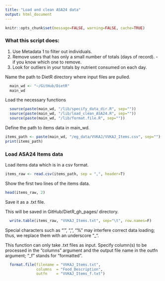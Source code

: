 ```yaml
---
title: "Load and clean ASA24 data"
output: html_document
---
```


```r
knitr::opts_chunk$set(message=FALSE, warning=FALSE, cache=TRUE)
```

### What this script does:
1. Use Metadata 1 to filter out individuals.
2. Remove users that has only a small number of totals (days of record). - if you know which one to remove.  
3. Look for outliers in your totals by nutrient consumed on each day.

Name the path to DietR directory where input files are pulled.
```r
  main_wd <- "~/GitHub/DietR"
  main_wd
```

Load the necessary functions
```r
  source(paste(main_wd, "/lib/specify_data_dir.R", sep=""))
  source(paste(main_wd, "/lib/load_clean_ASA24.R", sep=""))
  source(paste(main_wd, "/lib/format.file.R", sep=""))
```

Define the path to items data in main_wd.
```r
items_path <- paste(main_wd, "/eg_data/VVKAJ/VVKAJ_Items.csv", sep="")
print(items_path)
```

### Load ASA24 Items data
Load items data which is in a csv format.
```r
items_raw <- read.csv(items_path, sep = ",", header=T)
```

Show the first two lines of the items data.
```r
head(items_raw, 2)
```

Save it as a .txt file. 

This will be saved in GitHub/DietR_gh_pages/ directory.
```r
  write.table(items_raw, "VVKAJ_Items.txt", sep="\t", row.names=F)
```

Special characters such as "'", ",", "%" may interfere correct data loading; thus, we replace them with an underscore "_".

This function can only take .txt files as input. Specify column(s) to be processed in the "columns" argument and the output file name in the outfn argument; "_f" stands for "formatted".
```r
  format.file(filename = "VVKAJ_Items.txt",
              columns  = "Food_Description",
              outfn    = "VVKAJ_Items_f.txt")
```

<!-- Add SampleID with a desired prefix, and save it as a txt file. SampleIDs are IDs unique to each combination of users and day.   -->
<!-- ```{r} -->
<!--   AddSampleIDtoItems(input.fn="VVKAJ_Items_f.txt", user.name="UserName", recall.no="RecallNo",  -->
<!--                      prefix="vvkaj.", out.fn="VVKAJ_Items_f_id.txt") -->
<!-- ``` -->

<!-- Load the formatted Items file. -->
<!-- ```{r} -->
<!--   items_f_id <- read.table("VVKAJ_Items_f_id.txt", sep="\t", header=T) -->
<!-- ``` -->


<!-- A combination of the specified prefix and sequential number should be added. -->
<!-- ```{r} -->
<!--   head(items_f_id) -->
<!-- ``` -->

<!-- Ensure your items file has the expected dimensions (number of rows x number of columns, shown as number of obs. and number of variables) in the environment window of R Studio, or you can also check the dimension of items_f by using the dim() function. -->
<!-- ```{r} -->
<!--   dim(items_f_id) -->
<!-- ``` -->

<!-- ### <Optional> Use individuals_to_remove.txt to filter out users marked as Remove = yes. -->
<!-- Load your metadata that has information about which UserName(s) to remove.  -->
<!-- ```{r} -->

<!-- ind_to_rm <- read.table("individuals_to_remove.txt", sep="\t", header=T) -->
<!-- ``` -->


<!-- Take a look. Metadata for this purpose (ind_to_rm) has UserName and which one to be removed: -->
<!-- ```{r} -->
<!--   ind_to_rm -->
<!-- ``` -->

<!-- Show which has "yes" in the "Remove" column.  -->
<!-- ```{r} -->
<!--   subset(ind_to_rm, Remove == "yes") -->

<!-- ``` -->

<!-- Remove the specified individuals.   -->
<!-- The output will be saved as a text file with the specified name.  -->
<!-- This assumes the usernames are in UserName column, and will print which user(s) will be removed.    -->
<!-- ```{r} -->
<!--   RemoveRows(data=items_f_id, metadata.file= ind_to_rm,  -->
<!--              output.name= "VVKAJ_Items_f_id_s.txt") -->
<!-- ``` -->

<!-- Load the output for further processing. -->
<!-- ```{r} -->
<!--   items_f_id_s <- read.table("VVKAJ_Items_f_id_s.txt", header=T, sep="\t") -->
<!-- ``` -->

<!-- Show unique usernames in items_f_id_s and confirm "VVKAJ116" has been removed. -->
<!-- ```{r} -->
<!--   unique(items_f_id_s$UserName)   -->
<!-- ``` -->


